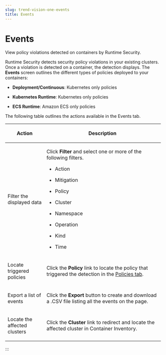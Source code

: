 ```yaml
---
slug: trend-vision-one-events
title: Events
---
```

# Events

View policy violations detected on containers by Runtime Security.

Runtime Security detects security policy violations in your existing clusters. Once a violation is detected on a container, the detection displays. The **Events** screen outlines the different types of policies deployed to your containers:

- **Deployment/Continuous**: Kubernetes only policies

- **Kubernetes Runtime**: Kubernetes only policies

- **ECS Runtime**: Amazon ECS only policies

The following table outlines the actions available in the Events tab.

<table>
<colgroup>
<col style="width: 25%" />
<col style="width: 75%" />
</colgroup>
<thead>
<tr>
<th><p>Action</p></th>
<th><p>Description</p></th>
</tr>
</thead>
<tbody>
<tr>
<td><p>Filter the displayed data</p></td>
<td><p>Click <strong>Filter</strong> and select one or more of the following filters.</p>
<ul>
<li><p>Action</p></li>
<li><p>Mitigation</p></li>
<li><p>Policy</p></li>
<li><p>Cluster</p></li>
<li><p>Namespace</p></li>
<li><p>Operation</p></li>
<li><p>Kind</p></li>
<li><p>Time</p></li>
</ul></td>
</tr>
<tr>
<td><p>Locate triggered policies</p></td>
<td><p>Click the <strong>Policy</strong> link to locate the policy that triggered the detection in the <a href="trend-vision-one-policies">Policies tab</a>.</p></td>
</tr>
<tr>
<td><p>Export a list of events</p></td>
<td><p>Click the <strong>Export</strong> button to create and download a .CSV file listing all the events on the page.</p></td>
</tr>
<tr>
<td><p>Locate the affected clusters</p></td>
<td><p>Click the <strong>Cluster</strong> link to redirect and locate the affected cluster in Container Inventory.</p></td>
</tr>
</tbody>
</table>
:::
